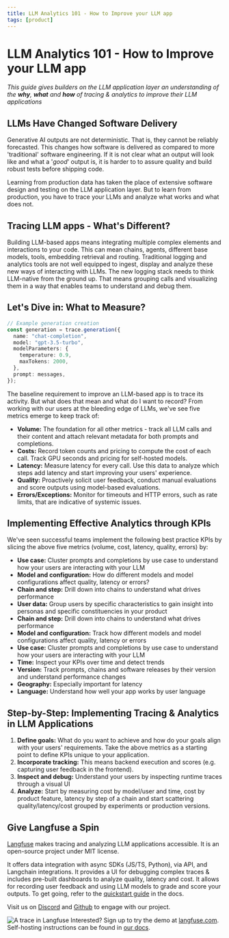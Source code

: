 ```yaml
---
title: LLM Analytics 101 - How to Improve your LLM app
tags: [product]
---
```


# LLM Analytics 101 - How to Improve your LLM app

_This guide gives builders on the LLM application layer an understanding of the **why**, **what** and **how** of tracing & analytics to improve their LLM applications_

## LLMs Have Changed Software Delivery

Generative AI outputs are not deterministic. That is, they cannot be reliably forecasted. This changes how software is delivered as compared to more 'traditional' software engineering. If it is not clear what an output will look like and what a '_good_' output is, it is harder to to assure quality and build robust tests before shipping code.

Learning from production data has taken the place of extensive software design and testing on the LLM application layer. But to learn from production, you have to trace your LLMs and analyze what works and what does not.

## Tracing LLM apps - What's Different?

Building LLM-based apps means integrating multiple complex elements and interactions to your code. This can mean chains, agents, different base models, tools, embedding retrieval and routing. Traditional logging and analytics tools are not well equipped to ingest, display and analyze these new ways of interacting with LLMs.
The new logging stack needs to think LLM-native from the ground up. That means grouping calls and visualizing them in a way that enables teams to understand and debug them.

## Let's Dive in: What to Measure?

```typescript
// Example generation creation
const generation = trace.generation({
  name: "chat-completion",
  model: "gpt-3.5-turbo",
  modelParameters: {
    temperature: 0.9,
    maxTokens: 2000,
  },
  prompt: messages,
});
```

The baseline requirement to improve an LLM-based app is to trace its activity. But what does that mean and what do I want to record? From working with our users at the bleeding edge of LLMs, we've see five metrics emerge to keep track of:

- **Volume:** The foundation for all other metrics - track all LLM calls and their content and attach relevant metadata for both prompts and completions.
- **Costs:** Record token counts and pricing to compute the cost of each call. Track GPU seconds and pricing for self-hosted models.
- **Latency:** Measure latency for every call. Use this data to analyze which steps add latency and start improving your users' experience.
- **Quality:** Proactively solicit user feedback, conduct manual evaluations and score outputs using model-based evaluations.
- **Errors/Exceptions:** Monitor for timeouts and HTTP errors, such as rate limits, that are indicative of systemic issues.

## Implementing Effective Analytics through KPIs

We've seen successful teams implement the following best practice KPIs by slicing the above five metrics (volume, cost, latency, quality, errors) by:

- **Use case:** Cluster prompts and completions by use case to understand how your users are interacting with your LLM
- **Model and configuration:** How do different models and model configurations affect quality, latency or errors?
- **Chain and step:** Drill down into chains to understand what drives performance
- **User data:** Group users by specific characteristics to gain insight into personas and specific constituencies in your product
- **Chain and step:** Drill down into chains to understand what drives performance
- **Model and configuration:** Track how different models and model configurations affect quality, latency or errors
- **Use case:** Cluster prompts and completions by use case to understand how your users are interacting with your LLM
- **Time:** Inspect your KPIs over time and detect trends
- **Version:** Track prompts, chains and software releases by their version and understand performance changes
- **Geography:** Especially important for latency
- **Language:** Understand how well your app works by user language

## Step-by-Step: Implementing Tracing & Analytics in LLM Applications

1. **Define goals:** What do you want to achieve and how do your goals align with your users' requirements. Take the above metrics as a starting point to define KPIs unique to your application.
2. **Incorporate tracking:** This means backend execution and scores (e.g. capturing user feedback in the frontend).
3. **Inspect and debug:** Understand your users by inspecting runtime traces through a visual UI
4. **Analyze:** Start by measuring cost by model/user and time, cost by product feature, latency by step of a chain and start scattering quality/latency/cost grouped by experiments or production versions.

## Give Langfuse a Spin

[Langfuse](https://langfuse.com) makes tracing and analyzing LLM applications accessible. It is an open-source project under MIT license.

It offers data integration with async SDKs (JS/TS, Python), via API, and Langchain integrations. It provides a UI for debugging complex traces & includes pre-built dashboards to analyze quality, latency and cost. It allows for recording user feedback and using LLM models to grade and score your outputs. To get going, refer to the [quickstart guide](https://langfuse.com/docs/get-started) in the docs.

Visit us on [Discord](https://langfuse.com/discord) and [Github](https://github.com/langfuse/langfuse/) to engage with our project.

![A trace in Langfuse](https://dev-to-uploads.s3.amazonaws.com/uploads/articles/b3ksrdnl61f7vzaej4t6.png)
Interested? Sign up to try the demo at [langfuse.com](http://langfuse.com). Self-hosting instructions can be found in [our docs](https://langfuse.com/docs/deployment/self-host).
